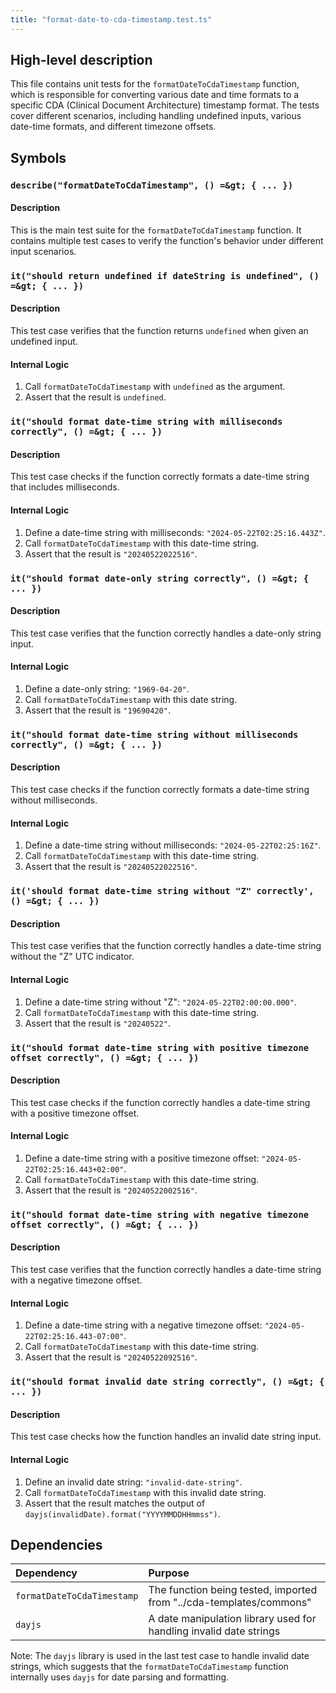 ```yaml
---
title: "format-date-to-cda-timestamp.test.ts"
---
```


## High-level description
This file contains unit tests for the `formatDateToCdaTimestamp` function, which is responsible for converting various date and time formats to a specific CDA (Clinical Document Architecture) timestamp format. The tests cover different scenarios, including handling undefined inputs, various date-time formats, and different timezone offsets.

## Symbols

### `describe("formatDateToCdaTimestamp", () =&gt; { ... })`
#### Description
This is the main test suite for the `formatDateToCdaTimestamp` function. It contains multiple test cases to verify the function's behavior under different input scenarios.

### `it("should return undefined if dateString is undefined", () =&gt; { ... })`
#### Description
This test case verifies that the function returns `undefined` when given an undefined input.

#### Internal Logic
1. Call `formatDateToCdaTimestamp` with `undefined` as the argument.
2. Assert that the result is `undefined`.

### `it("should format date-time string with milliseconds correctly", () =&gt; { ... })`
#### Description
This test case checks if the function correctly formats a date-time string that includes milliseconds.

#### Internal Logic
1. Define a date-time string with milliseconds: `"2024-05-22T02:25:16.443Z"`.
2. Call `formatDateToCdaTimestamp` with this date-time string.
3. Assert that the result is `"20240522022516"`.

### `it("should format date-only string correctly", () =&gt; { ... })`
#### Description
This test case verifies that the function correctly handles a date-only string input.

#### Internal Logic
1. Define a date-only string: `"1969-04-20"`.
2. Call `formatDateToCdaTimestamp` with this date string.
3. Assert that the result is `"19690420"`.

### `it("should format date-time string without milliseconds correctly", () =&gt; { ... })`
#### Description
This test case checks if the function correctly formats a date-time string without milliseconds.

#### Internal Logic
1. Define a date-time string without milliseconds: `"2024-05-22T02:25:16Z"`.
2. Call `formatDateToCdaTimestamp` with this date-time string.
3. Assert that the result is `"20240522022516"`.

### `it('should format date-time string without "Z" correctly', () =&gt; { ... })`
#### Description
This test case verifies that the function correctly handles a date-time string without the "Z" UTC indicator.

#### Internal Logic
1. Define a date-time string without "Z": `"2024-05-22T02:00:00.000"`.
2. Call `formatDateToCdaTimestamp` with this date-time string.
3. Assert that the result is `"20240522"`.

### `it("should format date-time string with positive timezone offset correctly", () =&gt; { ... })`
#### Description
This test case checks if the function correctly handles a date-time string with a positive timezone offset.

#### Internal Logic
1. Define a date-time string with a positive timezone offset: `"2024-05-22T02:25:16.443+02:00"`.
2. Call `formatDateToCdaTimestamp` with this date-time string.
3. Assert that the result is `"20240522002516"`.

### `it("should format date-time string with negative timezone offset correctly", () =&gt; { ... })`
#### Description
This test case verifies that the function correctly handles a date-time string with a negative timezone offset.

#### Internal Logic
1. Define a date-time string with a negative timezone offset: `"2024-05-22T02:25:16.443-07:00"`.
2. Call `formatDateToCdaTimestamp` with this date-time string.
3. Assert that the result is `"20240522092516"`.

### `it("should format invalid date string correctly", () =&gt; { ... })`
#### Description
This test case checks how the function handles an invalid date string input.

#### Internal Logic
1. Define an invalid date string: `"invalid-date-string"`.
2. Call `formatDateToCdaTimestamp` with this invalid date string.
3. Assert that the result matches the output of `dayjs(invalidDate).format("YYYYMMDDHHmmss")`.

## Dependencies
| Dependency | Purpose |
|:-----------|:--------|
| `formatDateToCdaTimestamp` | The function being tested, imported from "../cda-templates/commons" |
| `dayjs` | A date manipulation library used for handling invalid date strings |

Note: The `dayjs` library is used in the last test case to handle invalid date strings, which suggests that the `formatDateToCdaTimestamp` function internally uses `dayjs` for date parsing and formatting.